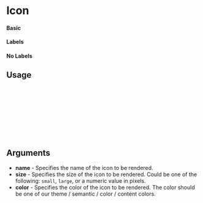 
<Meta of={Icon} title="Icon" />

# Icon

#### Basic

<Canvas of={Icon.Basic} />

#### Labels

<Canvas of={Icon.Labels} />

#### No Labels

<Canvas of={Icon.NoLabels} />

## Usage

```ts
import { Icon } from "@femmecubator/prima-ds";

const Example = () => {
  return (
      <Icon name="email" />
  );
};

export default Example;
```

## Arguments

- **name** - Specifies the name of the icon to be rendered.
- **size** - Specifies the size of the icon to be rendered. Could be one of the following: `small`, `large`, or a numeric value in pixels.
- **color** - Specifies the color of the icon to be rendered. The color should be one of our theme / semantic / color / content colors.
